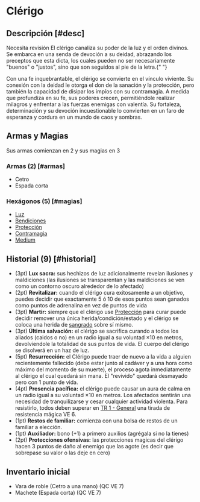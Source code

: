 
# Clérigo

<Bleed>
  <Screenshot src={holyWarriorPic} alt="placeholder" full />
</Bleed>

## Descripción [#desc]

<Callout type="warning" emoji="🔎">
  Necesita revisión
</Callout>
El clérigo canaliza su poder de la luz y el orden divinos. Se embarca en una senda
de devoción a su deidad, abrazando los preceptos que esta dicta, los cuales pueden
no ser necesariamente "buenos" o "justos", sino que son seguidos al pie de la letra.{" "}

Con una fe inquebrantable, el clérigo se convierte en el vínculo viviente. Su conexión con la deidad le otorga el don de la sanación y la protección, pero también la capacidad de disipar los impíos con su contramagia. A medida que profundiza en su fe, sus poderes crecen, permitiéndole realizar milagros y enfrentar a las fuerzas enemigas con valentía. Su fortaleza, determinación y su devoción incuestionable lo convierten en un faro de esperanza y cordura en un mundo de caos y sombras.

## Armas y Magias

Sus armas comienzan en 2 y sus magias en 3

### Armas (2) [#armas]

- Cetro
- Espada corta

### Hexágonos (5) [#magias]

- [Luz](/docs/list-hexagons/e01)
- [Bendiciones](/docs/list-hexagons/e04)
- [Protección](/docs/list-hexagons/e19)
- [Contramagia](/docs/list-hexagons/e12)
- [Medium](/docs/list-hexagons/e21)

## Historial (9) [#historial]

- (3pt) **Lux sacra:** <Pill type="p"/><Pill type="u"/> sus hechizos de luz adicionalmente revelan ilusiones y maldiciones (las ilusiones se transparentan y las maldiciones se ven como un contorno oscuro alrededor de lo afectado)
- (2pt) **Revitalizar:** <Pill type="u"/><Pill type="s"/> cuando el clérigo cura exitosamente a un objetivo, puedes decidir que exactamente 5 ó 10 de esos puntos sean ganados como puntos de adrenalina en vez de puntos de vida
- (3pt) **Martir:** <Pill type="u"/><Pill type="s"/> siempre que el clérigo use [Protección](/docs/list-hexagons/e19) para curar puede decidir remover una única herida/condición/estado y el clérigo se coloca una herida de [sangrado](/docs/ruling-combat/06/common) sobre sí mismo.
- (3pt) **Última salvación:** <Pill type="s"/> el clérigo se sacrifica curando a todos los aliados (caidos o no) en un radio igual a su voluntad ×10 en metros, devolviendole la totalidad de sus puntos de vida. El cuerpo del clérigo se disolverá en un haz de luz.
- (5pt) **Resurrección:** <Pill type="s"/><Pill type="eo"/> el Clérigo puede traer de nuevo a la vida a alguien recientemente fallecido (debe estar junto al cadáver y a una hora como máximo del momento de su muerte), el proceso agota inmediatamente al clérigo el cual quedará sin mana. El "revivido" quedará desmayado pero con 1 punto de vida.
- (4pt) **Presencia pacífica:** <Pill type="s"/><Pill type="eo"/> el clérigo puede causar un aura de calma en un radio igual a su voluntad ×10 en metros. Los afectados sentirán una necesidad de tranquilizarse y cesar cualquier actividad violenta. Para resistirlo, todos deben superar en [TR 1 - General](/docs/resolution-tables/TR1) una tirada de resistencia mágica VE 6.
- (1pt) **Restos de familiar:** comienza con una bolsa de restos de un familiar a elección.
- (1pt) **Auxiliador:** bono (+1) a primero auxilios (agrégala si no la tienes)
- (2pt) **Protecciones ofensivas:** las protecciones magicas del clérigo hacen 3 puntos de daño al enemigo que las agote (es decir que sobrepase su valor o las deje en cero)

## Inventario inicial

- Vara de roble (Cetro a una mano) (QC VE 7)
- Machete (Espada corta) (QC VE 7)
